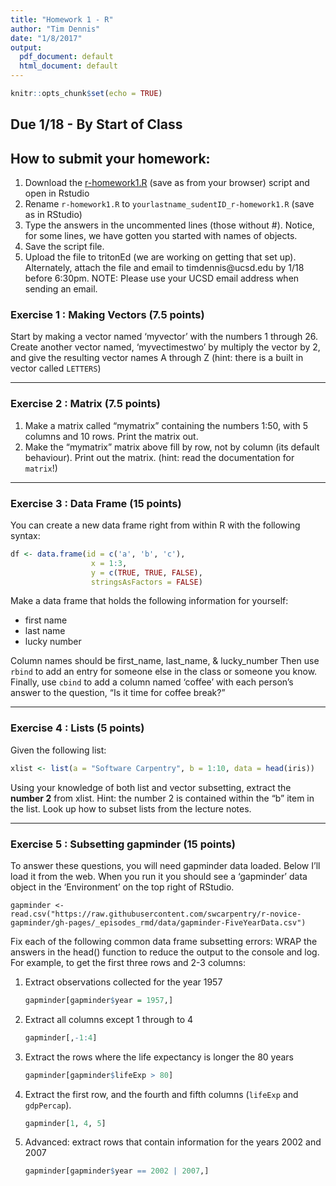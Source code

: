 ```yaml
---
title: "Homework 1 - R"
author: "Tim Dennis"
date: "1/8/2017"
output:
  pdf_document: default
  html_document: default
---
```


```r
knitr::opts_chunk$set(echo = TRUE)
```

## Due 1/18 - By Start of Class
## How to submit your homework:
1. Download the [r-homework1.R](https://raw.githubusercontent.com/ucsdlib/gps-skills-2017/master/homework/r-homework1.R) (save as from your browser) script and open in Rstudio
2. Rename `r-homework1.R` to `yourlastname_sudentID_r-homework1.R` (save as in RStudio)
3. Type the answers in the uncommented lines (those without #). Notice, for some lines, we have gotten you started with names of objects.
4. Save the script file.
5. Upload the file to tritonEd (we are working on getting that set up). Alternately, attach the file and email to timdennis@ucsd.edu by 1/18 before 6:30pm. NOTE: Please use your UCSD email address when sending an email.  


### Exercise 1 : Making Vectors (7.5 points)

Start by making a vector named 'myvector' with the numbers 1 through 26.
Create another vector named, 'myvectimestwo' by multiply the vector by 2, and give the resulting vector names A through Z (hint: there is a built in vector called `LETTERS`)

---

### Exercise 2 : Matrix (7.5 points)

1. Make a matrix called "mymatrix" containing the numbers 1:50, with 5 columns and 10 rows. Print the matrix out.
2. Make the "mymatrix" matrix above fill by row, not by column (its default behaviour). Print out the matrix.
(hint: read the documentation for `matrix`!)
 
---

### Exercise 3 : Data Frame (15 points)

You can create a new data frame right from within R with the following syntax:
```r
df <- data.frame(id = c('a', 'b', 'c'),
                  x = 1:3,
                  y = c(TRUE, TRUE, FALSE),
                  stringsAsFactors = FALSE)
```
Make a data frame that holds the following information for yourself:

- first name
- last name
- lucky number

Column names should be first_name, last_name, & lucky_number
Then use `rbind` to add an entry for someone else in the class or someone you know.
Finally, use `cbind` to add a column named 'coffee' with each person's answer to the question, "Is it time for coffee break?"

---

### Exercise 4 : Lists (5 points)

Given the following list:

```r
xlist <- list(a = "Software Carpentry", b = 1:10, data = head(iris))
```

Using your knowledge of both list and vector subsetting, extract the **number 2** from xlist.
Hint: the number 2 is contained within the "b" item in the list.  Look up how to subset lists
from the lecture notes. 

---

### Exercise 5 : Subsetting gapminder (15 points)
To answer these questions, you will need gapminder data loaded. Below I'll load it from the  web. When you run it you should see a 'gapminder' data object in the 'Environment' on the  top right of RStudio.

`gapminder <- read.csv("https://raw.githubusercontent.com/swcarpentry/r-novice-gapminder/gh-pages/_episodes_rmd/data/gapminder-FiveYearData.csv")`


Fix each of the following common data frame subsetting errors:
WRAP the answers in the head() function to reduce the output to the console and log. 
For example, to get the first three rows and 2-3 columns:

1. Extract observations collected for the year 1957

    ```r
    gapminder[gapminder$year = 1957,]
    ```

2. Extract all columns except 1 through to 4

    ```r
    gapminder[,-1:4]
    ```

3. Extract the rows where the life expectancy is longer the 80 years

    ```r
    gapminder[gapminder$lifeExp > 80]
    ```

4. Extract the first row, and the fourth and fifth columns
   (`lifeExp` and `gdpPercap`).

    ```r
    gapminder[1, 4, 5]
    ```

5. Advanced: extract rows that contain information for the years 2002
    and 2007

    ```r
    gapminder[gapminder$year == 2002 | 2007,]
    ```
